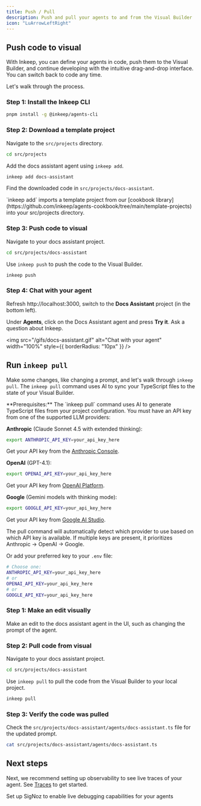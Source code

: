 ```yaml
---
title: Push / Pull
description: Push and pull your agents to and from the Visual Builder
icon: "LuArrowLeftRight"    
---
```


## Push code to visual

With Inkeep, you can define your agents in code, push them to the Visual Builder, and continue developing with the intuitive drag-and-drop interface. You can switch back to code any time.

Let's walk through the process.

### Step 1: Install the Inkeep CLI

```bash
pnpm install -g @inkeep/agents-cli
```

### Step 2: Download a template project

Navigate to the `src/projects` directory.

```bash
cd src/projects
```

Add the docs assistant agent using `inkeep add`. 

```bash
inkeep add docs-assistant
```

Find the downloaded code in `src/projects/docs-assistant`.

<Note> 
`inkeep add` imports a template project from our [cookbook library](https://github.com/inkeep/agents-cookbook/tree/main/template-projects) into your src/projects directory.
</Note>

### Step 3: Push code to visual

Navigate to your docs assistant project.

```bash
cd src/projects/docs-assistant
```

Use `inkeep push` to push the code to the Visual Builder.

```bash
inkeep push
```

### Step 4: Chat with your agent

Refresh http://localhost:3000, switch to the **Docs Assistant** project (in the bottom left).

Under **Agents**, click on the Docs Assistant agent and press **Try it**. Ask a question about Inkeep.

<img src="/gifs/docs-assistant.gif" alt="Chat with your agent" width="100%" style={{ borderRadius: "10px" }} />

## Run `inkeep pull`

Make some changes, like changing a prompt, and let's walk through `inkeep pull`. The `inkeep pull` command uses AI to sync your TypeScript files to the state of your Visual Builder.

<Note>
**Prerequisites:** The `inkeep pull` command uses AI to generate TypeScript files from your project configuration. You must have an API key from one of the supported LLM providers:

**Anthropic** (Claude Sonnet 4.5 with extended thinking):
```bash
export ANTHROPIC_API_KEY=your_api_key_here
```
Get your API key from the [Anthropic Console](https://console.anthropic.com/).

**OpenAI** (GPT-4.1):
```bash
export OPENAI_API_KEY=your_api_key_here
```
Get your API key from [OpenAI Platform](https://platform.openai.com/).

**Google** (Gemini models with thinking mode):
```bash
export GOOGLE_API_KEY=your_api_key_here
```
Get your API key from [Google AI Studio](https://ai.google.dev/).

The pull command will automatically detect which provider to use based on which API key is available. If multiple keys are present, it prioritizes Anthropic → OpenAI → Google.

Or add your preferred key to your `.env` file:
```bash
# Choose one:
ANTHROPIC_API_KEY=your_api_key_here
# or
OPENAI_API_KEY=your_api_key_here
# or
GOOGLE_API_KEY=your_api_key_here
```
</Note>

### Step 1: Make an edit visually

Make an edit to the docs assistant agent in the UI, such as changing the prompt of the agent.

### Step 2: Pull code from visual

Navigate to your docs assistant project.

```bash
cd src/projects/docs-assistant
```

Use `inkeep pull` to pull the code from the Visual Builder to your local project.

```bash
inkeep pull
```

### Step 3: Verify the code was pulled

Check the `src/projects/docs-assistant/agents/docs-assistant.ts` file for the updated prompt.

```bash
cat src/projects/docs-assistant/agents/docs-assistant.ts
```

## Next steps

Next, we recommend setting up observability to see live traces of your agent. See [Traces](/get-started/traces) to get started.

<Cards>
  <Card title="Traces" icon="LuActivity" href="/get-started/traces">
    Set up SigNoz to enable live debugging capabilities for your agents
  </Card>
</Cards>